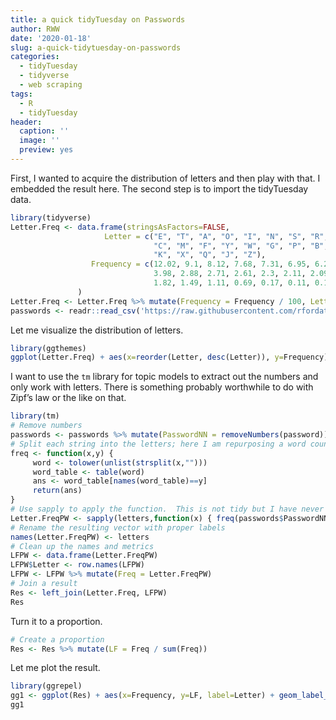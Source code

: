 ---
title: a quick tidyTuesday on Passwords
author: RWW
date: '2020-01-18'
slug: a-quick-tidytuesday-on-passwords
categories:
  - tidyTuesday
  - tidyverse
  - web scraping
tags:
  - R
  - tidyTuesday
header:
  caption: ''
  image: ''
  preview: yes
---

First, I wanted to acquire the distribution of letters and then play with that.  I embedded the result here.  The second step is to import the tidyTuesday data.

```{r, message=FALSE, warning=FALSE}
library(tidyverse)
Letter.Freq <- data.frame(stringsAsFactors=FALSE,
                     Letter = c("E", "T", "A", "O", "I", "N", "S", "R", "H", "D", "L", "U",
                                "C", "M", "F", "Y", "W", "G", "P", "B", "V",
                                "K", "X", "Q", "J", "Z"),
                  Frequency = c(12.02, 9.1, 8.12, 7.68, 7.31, 6.95, 6.28, 6.02, 5.92, 4.32,
                                3.98, 2.88, 2.71, 2.61, 2.3, 2.11, 2.09, 2.03,
                                1.82, 1.49, 1.11, 0.69, 0.17, 0.11, 0.1, 0.07)
               )
Letter.Freq <- Letter.Freq %>% mutate(Frequency = Frequency / 100, Letter = tolower(Letter))
passwords <- readr::read_csv('https://raw.githubusercontent.com/rfordatascience/tidytuesday/master/data/2020/2020-01-14/passwords.csv')
```

Let me visualize the distribution of letters.

```{r}
library(ggthemes)
ggplot(Letter.Freq) + aes(x=reorder(Letter, desc(Letter)), y=Frequency) + geom_col() + coord_flip() + theme_economist() + labs(x="")
```

I want to use the `tm` library for topic models to extract out the numbers and only work with letters.  There is something probably worthwhile to do with Zipf's law or the like on that.

```{r}
library(tm)
# Remove numbers
passwords <- passwords %>% mutate(PasswordNN = removeNumbers(password))
# Split each string into the letters; here I am repurposing a word count function
freq <- function(x,y) {
     word <- tolower(unlist(strsplit(x,"")))
     word_table <- table(word)
     ans <- word_table[names(word_table)==y]
     return(ans)
}
# Use sapply to apply the function.  This is not tidy but I have never sat down with map
Letter.FreqPW <- sapply(letters,function(x) { freq(passwords$PasswordNN, x) } )
# Rename the resulting vector with proper labels
names(Letter.FreqPW) <- letters
# Clean up the names and metrics
LFPW <- data.frame(Letter.FreqPW)
LFPW$Letter <- row.names(LFPW)
LFPW <- LFPW %>% mutate(Freq = Letter.FreqPW)
# Join a result
Res <- left_join(Letter.Freq, LFPW)
Res
```

Turn it to a proportion.

```{r}
# Create a proportion
Res <- Res %>% mutate(LF = Freq / sum(Freq))
```

Let me plot the result.

```{r}
library(ggrepel)
gg1 <- ggplot(Res) + aes(x=Frequency, y=LF, label=Letter) + geom_label_repel(fill="white") + labs(x="Language Frequency", y="Frequency in Password", title="Password Letters vs. English Letter Frequency") + coord_equal() + geom_abline(slope=1, intercept=0) + ggthemes::theme_economist() 
gg1
```
